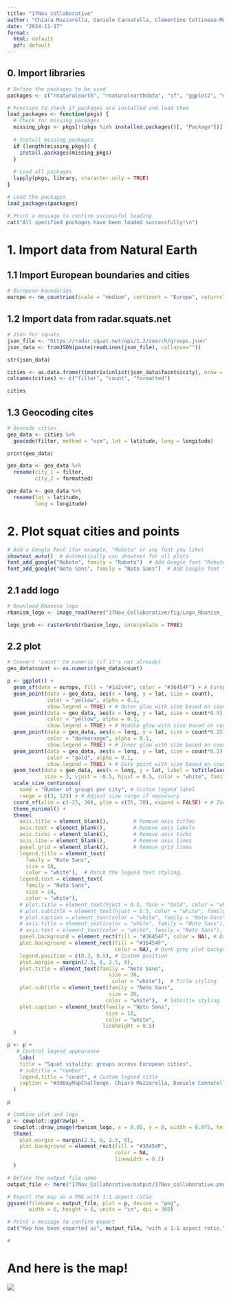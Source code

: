 ---
title: "17Nov_collaborative"
author: "Chiara Mazzarella, Daniele Cannatella, Clementine Cottineau-Mugadza"
date: "2024-11-17"
format: 
  html: default
  pdf: default
---

## 0. Import libraries

```{r, echo=FALSE, warning=FALSE, message=TRUE, output=TRUE, include=FALSE}

# Define the packages to be used
packages <- c("rnaturalearth", "rnaturalearthdata", "sf", "ggplot2", "dplyr", "jsonlite", "tidygeocoder", "rjson", "here", "tools", "showtext", "grid","magick", "ggspatial", "cowplot")

# Function to check if packages are installed and load them
load_packages <- function(pkgs) {
  # Check for missing packages
  missing_pkgs <- pkgs[!(pkgs %in% installed.packages()[, "Package"])]
  
  # Install missing packages
  if (length(missing_pkgs)) {
    install.packages(missing_pkgs)
  }
  
  # Load all packages
  lapply(pkgs, library, character.only = TRUE)
}

# Load the packages
load_packages(packages)

# Print a message to confirm successful loading
cat("All specified packages have been loaded successfully!\n")
```

# 1. Import data from Natural Earth

## 1.1 Import European boundaries and cities

```{r, echo=FALSE, warning=FALSE, message=FALSE}
# European boundaries
europe <- ne_countries(scale = "medium", continent = "Europe", returnclass = "sf")

```

## 1.2 Import data from radar.squats.net

```{r, echo=FALSE, warning=FALSE, message=FALSE}
# Json for squats
json_file <- "https://radar.squat.net/api/1.2/search/groups.json"
json_data <- fromJSON(paste(readLines(json_file), collapse=""))
```

```{r, echo=FALSE, warning=FALSE, message=FALSE}

str(json_data)

cities <- as.data.frame(t(matrix(unlist(json_data$facets$city), nrow = 3)))
colnames(cities) <- c("filter", "count", "formatted")

cities
```

## 1.3 Geocoding cites

```{r, echo=FALSE, warning=FALSE, message=FALSE}

# Geocode cities
geo_data <- cities %>%
  geocode(filter, method = "osm", lat = latitude, long = longitude)

print(geo_data)
```

```{r}
geo_data <- geo_data %>%
  rename(city_1 = filter,
         city_2 = formatted)
```

```{r}
geo_data <- geo_data %>%
  rename(lat = latitude,
         long = longitude)
```

# 2. Plot squat cities and points

```{r}
# Add a Google Font (for example, "Roboto" or any font you like)
showtext_auto()  # Automatically use showtext for all plots
font_add_google("Roboto", family = "Roboto")  # Add Google font "Roboto" (change to any font you like)
font_add_google("Noto Sans", family = "Noto Sans")  # Add Google font "Noto Sans"

```

## 2.1 add logo

```{r}
# Download Rbanism logo
rbanism_logo <- image_read(here("17Nov_Collaborative/fig/Logo_Rbanism_ White.png"))

logo_grob <- rasterGrob(rbanism_logo, interpolate = TRUE)
```

## 2.2 plot

```{r}
# Convert 'count' to numeric (if it's not already)
geo_data$count <- as.numeric(geo_data$count)

p <- ggplot() +
  geom_sf(data = europe, fill = "#1a2c44", color = "#36454F") + # European boundaries
  geom_point(data = geo_data, aes(x = long, y = lat, size = count), 
             color = "yellow", alpha = 0.1,
             show.legend = TRUE) + # Outer glow with size based on count
  geom_point(data = geo_data, aes(x = long, y = lat, size = count*0.5), 
             color = "yellow", alpha = 0.1,
             show.legend = TRUE) + # Middle glow with size based on count
  geom_point(data = geo_data, aes(x = long, y = lat, size = count*0.25), 
             color = "darkorange", alpha = 0.1,
             show.legend = TRUE) + # Inner glow with size based on count
  geom_point(data = geo_data, aes(x = long, y = lat, size = count*0.1), 
             color = "gold", alpha = 0.1,
             show.legend = TRUE) + # Core point with size based on count
  geom_text(data = geo_data, aes(x = long, y = lat, label = toTitleCase(city_2)), 
            size = 3, vjust = -0.5, hjust = 0.5, color = "white", family = "Noto Sans") + # Labels with Noto Sans font
  scale_size_continuous(
    name = "Number of groups per city", # Custom legend label
    range = c(3, 12)) + # Adjust size range if necessary
  coord_sf(xlim = c(-25, 30), ylim = c(35, 70), expand = FALSE) + # Zoom in on Europe
  theme_minimal() +
  theme(
    axis.title = element_blank(),        # Remove axis titles
    axis.text = element_blank(),         # Remove axis labels
    axis.ticks = element_blank(),        # Remove axis ticks
    axis.line = element_blank(),         # Remove axis lines
    panel.grid = element_blank(),        # Remove grid lines
    legend.title = element_text(
      family = "Noto Sans",
      size = 18,
      color = "white"),  # Match the legend text styling,
    legend.text = element_text(
      family = "Noto Sans",
      size = 14,
      color = "white"),
    # plot.title = element_text(hjust = 0.5, face = "bold", color = "white", family = "Noto Sans"),
    # plot.subtitle = element_text(hjust = 0.5, color = "white", family = "Noto Sans"),
    # plot.caption = element_text(color = "white", family = "Noto Sans"),
    # axis.title = element_text(color = "white", family = "Noto Sans"),
    # axis.text = element_text(color = "white", family = "Noto Sans"),
    panel.background = element_rect(fill = "#36454F", color = NA), # Dark grey panel background
    plot.background = element_rect(fill = "#36454F",
                                   color = NA), # Dark grey plot background
    legend.position = c(0.3, 0.5), # Custom position
    plot.margin = margin(2.5, 0, 2.5, 0),
    plot.title = element_text(family = "Noto Sans",
                                 size = 30,
                                  color = "white"),  # Title styling
    plot.subtitle = element_text(family = "Noto Sans",
                                 size = 26,
                                color = "white"),  # Subtitle styling
    plot.caption = element_text(family = "Noto Sans",
                                size = 18,
                                color = "white",
                               lineheight = 0.5)
  )

p <- p +
   # Control legend appearance
    labs(
    title = "Squat vitality: groups across European cities",
    # subtitle = "number",
    legend.title = "count", # Custom legend title
    caption = "#30DayMapChallenge. Chiara Mazzarella, Daniele Cannatella, and Clémentine Cottineau-Mugadza, 2024.  \n 17 November: Collaborative. Source: radar.squat.net"
  )

p

```

```{r}

# Combine plot and logo
p <- cowplot::ggdraw(p) +
  cowplot::draw_image(rbanism_logo, x = 0.05, y = 0, width = 0.075, height = 0.075, hjust = 0, vjust = 0)+
  theme(
    plot.margin = margin(2.5, 0, 2.5, 0),
    plot.background = element_rect(fill = "#36454F",
                                   color = NA,
                                   linewidth = 0.1)
  )

```

```{r}
# Define the output file name
output_file <- here("17Nov_Collaborative/output/17Nov_collaborative.png")

# Export the map as a PNG with 1:1 aspect ratio
ggsave(filename = output_file, plot = p, device = "png", 
       width = 6, height = 6, units = "in", dpi = 300)

# Print a message to confirm export
cat("Map has been exported as", output_file, "with a 1:1 aspect ratio.\n")

# 
```

# And here is the map!

![](C:/Users/dcannatella/surfdrive/01_Research/2024-30daysmapchallenge/30DayMapChallenge2024_old/17Nov_Collaborative/output/17Nov_collaborative.png){#fig:example_map}
